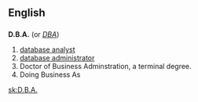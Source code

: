 ==English==
==={{initialism}}===
'''D.B.A.'''  (or ''[[DBA]]'')
# [[database analyst]]
# [[database administrator]]
# Doctor of Business Adminstration, a terminal degree.
# Doing Business As

[[sk:D.B.A.]]